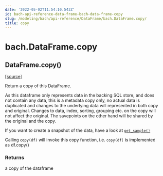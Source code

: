 ```yaml
---
date: '2022-05-02T11:54:10.543Z'
id: bach-api-reference-data-frame-bach-data-frame-copy
slug: /modeling/bach/api-reference/DataFrame/bach.DataFrame.copy/
title: copy
---
```


# bach.DataFrame.copy

<div class="method">

<h2 class="signature-method"><span class="additional-name">DataFrame.</span><span class="name">copy(</span><small class="parameter-list"></small>)</h2>


&#8203;<span class="view-source">[[source]](https://github.com/objectiv/objectiv-analytics/blob/main/bach/bach/dataframe.py)</span>

<div class="content">

Return a copy of this DataFrame.

As this dataframe only represents data in the backing SQL store, and does not contain any data,
this is a metadata copy only, no actual data is duplicated and changes to the underlying data
will represented in both copy and original.
Changes to data, index, sorting, grouping etc. on the copy will not affect the original.
The savepoints on the other hand will be shared by the original and the copy.

If you want to create a snapshot of the data, have a look at [`get_sample()`](/docs/modeling/bach/api-reference/DataFrame/bach.DataFrame.get-sample/#bach.DataFrame.get-sample)

Calling `copy(df)` will invoke this copy function, i.e. `copy(df)` is implemented as df.copy()


### Returns

a copy of the dataframe



</div>

</div>
